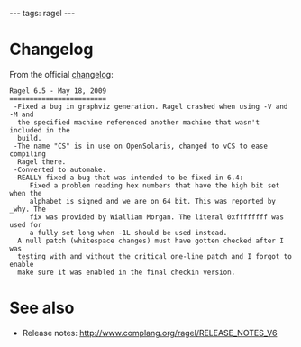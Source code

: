 ---
tags: ragel
---
= Changelog =

From the official [http://www.complang.org/ragel/ChangeLog changelog]:

<pre>Ragel 6.5 - May 18, 2009
========================
 -Fixed a bug in graphviz generation. Ragel crashed when using -V and -M and
  the specified machine referenced another machine that wasn't included in the
  build.
 -The name "CS" is in use on OpenSolaris, changed to vCS to ease compiling
  Ragel there.
 -Converted to automake.
 -REALLY fixed a bug that was intended to be fixed in 6.4:
     Fixed a problem reading hex numbers that have the high bit set when the
     alphabet is signed and we are on 64 bit. This was reported by _why. The
     fix was provided by Wialliam Morgan. The literal 0xffffffff was used for
     a fully set long when -1L should be used instead.
  A null patch (whitespace changes) must have gotten checked after I was
  testing with and without the critical one-line patch and I forgot to enable
  make sure it was enabled in the final checkin version.</pre>

= See also =

* Release notes: http://www.complang.org/ragel/RELEASE_NOTES_V6
